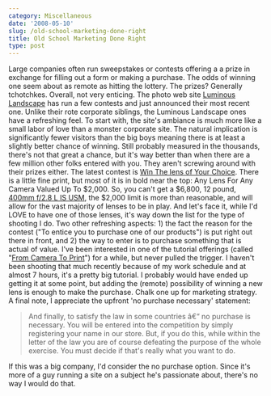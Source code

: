 ```yaml
---
category: Miscellaneous
date: '2008-05-10'
slug: /old-school-marketing-done-right
title: Old School Marketing Done Right
type: post
---
```



Large companies often run sweepstakes or contests offering a a
prize in exchange for filling out a form or making a purchase. The
odds of winning one seem about as remote as hitting the lottery.
The prizes? Generally tchotchkes. Overall, not very enticing. The
photo web site
[Luminous Landscape](http://www.luminous-landscape.com/) has run a
few contests and just announced their most recent one. Unlike their
rote corporate siblings, the Luminous Landscape ones have a
refreshing feel. To start with, the site's ambiance is much more
like a small labor of love than a monster corporate site. The
natural implication is significantly fewer visitors than the big
boys meaning there is at least a slightly better chance of winning.
Still probably measured in the thousands, there's not that great a
chance, but it's way better than when there are a few million other
folks entered with you. They aren't screwing around with their
prizes either. The latest contest is
[Win The lens of Your Choice](http://www.luminous-landscape.com/about/summer08-contest.shtml).
There is a little fine print, but most of it is in bold near the
top: Any Lens For Any Camera Valued Up To $2,000. So, you can't get
a $6,800, 12 pound,
[400mm f/2.8 L IS USM](http://www.the-digital-picture.com/Reviews/Canon-EF-400mm-f-2.8-L-IS-USM-Lens-Review.aspx),
the $2,000 limit is more than reasonable, and will allow for the
vast majority of lenses to be in play. And let's face it, while I'd
LOVE to have one of those lenses, it's way down the list for the
type of shooting I do. Two other refreshing aspects: 1) the fact
the reason for the contest ("To entice you to purchase one of our
products") is put right out there in front, and 2) the way to enter
is to purchase something that is actual of value. I've been
interested in one of the tutorial offerings (called
"[From Camera To Print](http://www.luminous-landscape.com/videos/camera-print.shtml)")
for a while, but never pulled the trigger. I haven't been shooting
that much recently because of my work schedule and at almost 7
hours, it's a pretty big tutorial. I probably would have ended up
getting it at some point, but adding the (remote) possibility of
winning a new lens is enough to make the purchase. Chalk one up for
marketing strategy. A final note, I appreciate the upfront 'no
purchase necessary' statement:
> And finally, to satisfy the law in some countries â€“ no purchase
> is necessary. You will be entered into the competition by simply
> registering your name in our store. But, if you do this, while
> within the letter of the law you are of course defeating the
> purpose of the whole exercise. You must decide if that's really
> what you want to do.

If this was a big company, I'd consider the no purchase option.
Since it's more of a guy running a site on a subject he's
passionate about, there's no way I would do that.